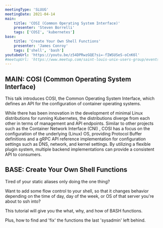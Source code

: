 ```yaml
---
meetingType: 'SLUUG'
meetingDate: 2021-04-14
main:
    title: 'COSI (Common Operating System Interface)'
    presenter: 'Steven Borrelli'
    tags: ['COSI', 'kubernetes']
base:
    title: 'Create Your Own Shell Functions'
    presenter: 'James Conroy'
    tags: ['shell', 'bash']
youtubeUrl: 'https://youtu.be/z54DPRwzGQE?si=-fIWSUSeS-oCnK6l'
#meetupUrl: 'https://www.meetup.com/saint-louis-unix-users-group/events/277439178/'
---
```



## **MAIN:** COSI (Common Operating System Interface)

<MeetingPresenter presenterName={frontmatter.main.presenter} />

This talk introduces COSI, the Common Operating System Interface, which defines an API for the configuration of container operating systems.

While there has been innovation in the development of minimal Linux distributions for running Kubernetes, the distributions diverge from each other in terms of management and API endpoints. Similar to other projects such as the Container Network Interface (CNI) , COSI has a focus on the configuration of the underlying (Linux) OS, providing Protocol Buffer definitions and a gRPC API reference implementation for configuration settings such as DNS, network, and kernel settings. By utilizing a flexible plugin system, multiple backend implementations can provide a consistent API to consumers.

<Tags tags={frontmatter.main.tags} />

## **BASE:** Create Your Own Shell Functions

<MeetingPresenter presenterName={frontmatter.base.presenter} />

Tired of your static aliases only doing the one thing?

Want to add some flow control to your shell, so that it changes behavior depending on the time of day, day of the week, or OS of that server you're about to ssh into?

This tutorial will give you the what, why, and how of BASH functions.

Plus, how to find and 'fix' the functions the last 'sysadmin' left behind.

<Tags tags={frontmatter.base.tags} />
